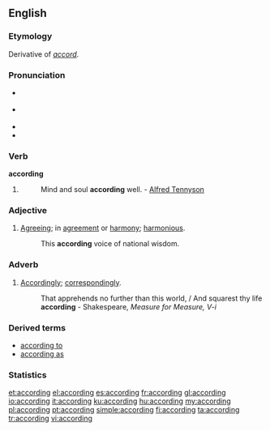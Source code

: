 ==English==

===Etymology===
Derivative of ''[[accord]]''.

===Pronunciation===
* {{a|RP}} {{IPA|/əˈkɔːdɪŋ/}}
* {{a|US}} {{IPA|/əˈkɔɹdɪŋ/}}
* {{audio|en-us-according.ogg|Audio (US)}}
* {{hyphenation|ac|cord|ing}}

===Verb===
'''according'''

# {{present participle of|[[accord#Verb|accord]]}}
#: Mind and soul '''according''' well. - [[w:Alfred Tennyson|Alfred Tennyson]]

===Adjective===
{{en-adj}}

# [[agreeing|Agreeing]]; in [[agreement]] or [[harmony]]; [[harmonious]].
#: This '''according''' voice of national wisdom.

===Adverb===
{{en-adv}}

# {{obsolete}} [[accordingly|Accordingly]]; [[correspondingly]].
#: That apprehends no further than this world, / And squarest thy life '''according''' - Shakespeare, ''Measure for Measure, V-i''

===Derived terms===
* [[according to]]
* [[according as]]

===Statistics===
{{rank|drew|strength|opinion|597|according|walked|office|government}}

[[et:according]]
[[el:according]]
[[es:according]]
[[fr:according]]
[[gl:according]]
[[io:according]]
[[it:according]]
[[ku:according]]
[[hu:according]]
[[my:according]]
[[pl:according]]
[[pt:according]]
[[simple:according]]
[[fi:according]]
[[ta:according]]
[[tr:according]]
[[vi:according]]